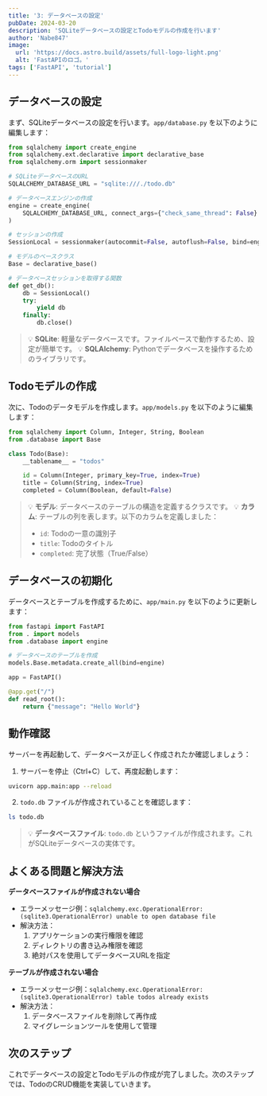 ```yaml
---
title: '3: データベースの設定'
pubDate: 2024-03-20
description: 'SQLiteデータベースの設定とTodoモデルの作成を行います'
author: 'Nabe847'
image:
  url: 'https://docs.astro.build/assets/full-logo-light.png'
  alt: 'FastAPIのロゴ。'
tags: ['FastAPI', 'tutorial']
---
```


## データベースの設定

まず、SQLiteデータベースの設定を行います。`app/database.py` を以下のように編集します：

```python
from sqlalchemy import create_engine
from sqlalchemy.ext.declarative import declarative_base
from sqlalchemy.orm import sessionmaker

# SQLiteデータベースのURL
SQLALCHEMY_DATABASE_URL = "sqlite:///./todo.db"

# データベースエンジンの作成
engine = create_engine(
    SQLALCHEMY_DATABASE_URL, connect_args={"check_same_thread": False}
)

# セッションの作成
SessionLocal = sessionmaker(autocommit=False, autoflush=False, bind=engine)

# モデルのベースクラス
Base = declarative_base()

# データベースセッションを取得する関数
def get_db():
    db = SessionLocal()
    try:
        yield db
    finally:
        db.close()
```

> 💡 **SQLite**: 軽量なデータベースです。ファイルベースで動作するため、設定が簡単です。
> 💡 **SQLAlchemy**: Pythonでデータベースを操作するためのライブラリです。

## Todoモデルの作成

次に、Todoのデータモデルを作成します。`app/models.py` を以下のように編集します：

```python
from sqlalchemy import Column, Integer, String, Boolean
from .database import Base

class Todo(Base):
    __tablename__ = "todos"

    id = Column(Integer, primary_key=True, index=True)
    title = Column(String, index=True)
    completed = Column(Boolean, default=False)
```

> 💡 **モデル**: データベースのテーブルの構造を定義するクラスです。
> 💡 **カラム**: テーブルの列を表します。以下のカラムを定義しました：
> - `id`: Todoの一意の識別子
> - `title`: Todoのタイトル
> - `completed`: 完了状態（True/False）

## データベースの初期化

データベースとテーブルを作成するために、`app/main.py` を以下のように更新します：

```python
from fastapi import FastAPI
from . import models
from .database import engine

# データベースのテーブルを作成
models.Base.metadata.create_all(bind=engine)

app = FastAPI()

@app.get("/")
def read_root():
    return {"message": "Hello World"}
```

## 動作確認

サーバーを再起動して、データベースが正しく作成されたか確認しましょう：

1. サーバーを停止（Ctrl+C）して、再度起動します：
```bash
uvicorn app.main:app --reload
```

2. `todo.db` ファイルが作成されていることを確認します：
```bash
ls todo.db
```

> 💡 **データベースファイル**: `todo.db` というファイルが作成されます。これがSQLiteデータベースの実体です。

## よくある問題と解決方法

**データベースファイルが作成されない場合**

- エラーメッセージ例：`sqlalchemy.exc.OperationalError: (sqlite3.OperationalError) unable to open database file`
- 解決方法：
  1. アプリケーションの実行権限を確認
  2. ディレクトリの書き込み権限を確認
  3. 絶対パスを使用してデータベースURLを指定

**テーブルが作成されない場合**

- エラーメッセージ例：`sqlalchemy.exc.OperationalError: (sqlite3.OperationalError) table todos already exists`
- 解決方法：
  1. データベースファイルを削除して再作成
  2. マイグレーションツールを使用して管理

## 次のステップ

これでデータベースの設定とTodoモデルの作成が完了しました。次のステップでは、TodoのCRUD機能を実装していきます。 